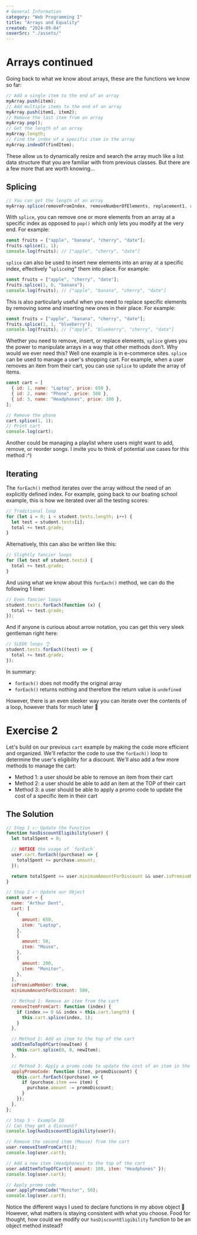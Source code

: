 ```yaml
---
# General Information
category: "Web Programming I"
title: "Arrays and Equality"
created: "2024-09-04"
coverSrc: "./assets/"
---
```


# Arrays continued

Going back to what we know about arrays, these are the functions we know so far:

```js
// Add a single item to the end of an array
myArray.push(item);
// Add multiple items to the end of an array
myArray.push(item1, item2);
// Remove the last item from an array
myArray.pop();
// Get the length of an array
myArray.length;
// Find the index of a specific item in the array
myArray.indexOf(findItem);
```

These allow us to dynamically resize and search the array much like a list data structure that you are familiar with from previous classes. But there are a few more that are worth knowing...

## Splicing

```js
// You can get the length of an array
myArray.splice(removeFromIndex, removeNumberOfElements, replacement1, replacement2, ...);
```

With `splice`, you can remove one or more elements from an array at a specific index as opposed to `pop()` which only lets you modify at the very end. For example:

```js
const fruits = ["apple", "banana", "cherry", "date"];
fruits.splice(1, 1);
console.log(fruits); // ["apple", "cherry", "date"]
```

`splice` can also be used to insert new elements into an array at a specific index, effectively "`splice`ing" them into place. For example:

```js
const fruits = ["apple", "cherry", "date"];
fruits.splice(1, 0, "banana");
console.log(fruits); // ["apple", "banana", "cherry", "date"]
```

This is also particularly useful when you need to replace specific elements by removing some and inserting new ones in their place. For example:

```js
const fruits = ["apple", "banana", "cherry", "date"];
fruits.splice(1, 1, "blueberry");
console.log(fruits); // ["apple", "blueberry", "cherry", "date"]
```

Whether you need to remove, insert, or replace elements, `splice` gives you the power to manipulate arrays in a way that other methods don’t. Why would we ever need this? Well one example is in e-commerce sites. `splice` can be used to manage a user's shopping cart. For example, when a user removes an item from their cart, you can use `splice` to update the array of items.

```js
const cart = [
  { id: 1, name: "Laptop", price: 650 },
  { id: 2, name: "Phone", price: 500 },
  { id: 3, name: "Headphones", price: 100 },
];

// Remove the phone
cart.splice(1, 1);
// Print cart
console.log(cart);
```

Another could be managing a playlist where users might want to add, remove, or reorder songs. I invite you to think of potential use cases for this method :^)

## Iterating

The `forEach()` method iterates over the array without the need of an explicitly defined index. For example, going back to our boating school example, this is how we iterated over all the testing scores:

```js
// Traditional loop
for (let i = 0; i < student.tests.length; i++) {
  let test = student.tests[i];
  total += test.grade;
}
```

Alternatively, this can also be written like this:

```js
// Slightly fancier loops
for (let test of student.tests) {
  total += test.grade;
}
```

And using what we know about this `forEach()` method, we can do the following 1 liner:

```js
// Even fancier loops
student.tests.forEach(function (x) {
  total += test.grade;
});
```

And if anyone is curious about arrow notation, you can get this very sleek gentleman right here:

```js
// SLEEK loops 👌
student.tests.forEach((test) => {
  total += test.grade;
});
```

In summary:

- `forEach()` does not modify the original array
- `forEach()` returns nothing and therefore the return value is `undefined`

However, there is an even sleeker way you can iterate over the contents of a loop, however thats for much later 👀

# Exercise 2

Let's build on our previous `cart` example by making the code more efficient and organized. We'll refactor the code to use the `forEach()` loop to determine the user's eligibility for a discount. We'll also add a few more methods to manage the cart:

- Method 1: a user should be able to remove an item from their cart
- Method 2: a user should be able to add an item at the TOP of their cart
- Method 3: a user should be able to apply a promo code to update the cost of a specific item in their cart

## The Solution

```js
// Step 1 👉 Update the Function
function hasDiscountEligibility(user) {
  let totalSpent = 0;

  // NOTICE the usage of `forEach`
  user.cart.forEach((purchase) => {
    totalSpent += purchase.amount;
  });

  return totalSpent >= user.minimumAmountForDiscount && user.isPremiumMember;
}

// Step 2 👉 Update our Object
const user = {
  name: "Arthur Dent",
  cart: [
    {
      amount: 650,
      item: "Laptop",
    },
    {
      amount: 50,
      item: "Mouse",
    },
    {
      amount: 200,
      item: "Monitor",
    },
  ],
  isPremiumMember: true,
  minimumAmountForDiscount: 500,

  // Method 1: Remove an item from the cart
  removeItemFromCart: function (index) {
    if (index >= 0 && index < this.cart.length) {
      this.cart.splice(index, 1);
    }
  },

  // Method 2: Add an item to the top of the cart
  addItemToTopOfCart(newItem) {
    this.cart.splice(0, 0, newItem);
  },

  // Method 3: Apply a promo code to update the cost of an item in the cart
  applyPromoCode: function (item, promoDiscount) {
    this.cart.forEach((purchase) => {
      if (purchase.item === item) {
        purchase.amount -= promoDiscount;
      }
    });
  },
};

// Step 3 - Example IO
// Can they get a discount?
console.log(hasDiscountEligibility(user));

// Remove the second item (Mouse) from the cart
user.removeItemFromCart(1);
console.log(user.cart);

// Add a new item (Headphones) to the top of the cart
user.addItemToTopOfCart({ amount: 100, item: "Headphones" });
console.log(user.cart);

// Apply promo code
user.applyPromoCode("Monitor", 50);
console.log(user.cart);
```

Notice the different ways I used to declare functions in my above object 👀 However, what matters is staying consistent with what you choose. Food for thought, how could we modify our `hasDiscountEligibility` function to be an object method instead?

